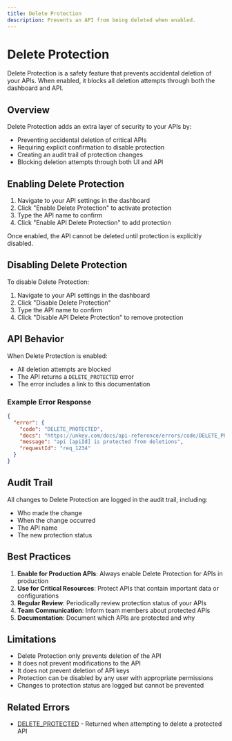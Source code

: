 ```yaml
---
title: Delete Protection
description: Prevents an API from being deleted when enabled.
---
```


# Delete Protection

Delete Protection is a safety feature that prevents accidental deletion of your APIs. When enabled, it blocks all deletion attempts through both the dashboard and API.

## Overview

Delete Protection adds an extra layer of security to your APIs by:

- Preventing accidental deletion of critical APIs
- Requiring explicit confirmation to disable protection
- Creating an audit trail of protection changes
- Blocking deletion attempts through both UI and API

## Enabling Delete Protection

1. Navigate to your API settings in the dashboard
2. Click "Enable Delete Protection" to activate protection
3. Type the API name to confirm
4. Click "Enable API Delete Protection" to add protection 

Once enabled, the API cannot be deleted until protection is explicitly disabled.

## Disabling Delete Protection

To disable Delete Protection:

1. Navigate to your API settings in the dashboard
2. Click "Disable Delete Protection"
3. Type the API name to confirm
4. Click "Disable API Delete Protection" to remove protection

## API Behavior

When Delete Protection is enabled:

- All deletion attempts are blocked
- The API returns a `DELETE_PROTECTED` error
- The error includes a link to this documentation

### Example Error Response

```json
{
  "error": {
    "code": "DELETE_PROTECTED",
    "docs": "https://unkey.com/docs/api-reference/errors/code/DELETE_PROTECTED",
    "message": "api [apiId] is protected from deletions",
    "requestId": "req_1234"
  }
}
```

## Audit Trail

All changes to Delete Protection are logged in the audit trail, including:

- Who made the change
- When the change occurred
- The API name
- The new protection status

## Best Practices

1. **Enable for Production APIs**: Always enable Delete Protection for APIs in production
2. **Use for Critical Resources**: Protect APIs that contain important data or configurations
3. **Regular Review**: Periodically review protection status of your APIs
4. **Team Communication**: Inform team members about protected APIs
5. **Documentation**: Document which APIs are protected and why

## Limitations

- Delete Protection only prevents deletion of the API
- It does not prevent modifications to the API
- It does not prevent deletion of API keys
- Protection can be disabled by any user with appropriate permissions
- Changes to protection status are logged but cannot be prevented

## Related Errors

- [DELETE_PROTECTED](https://www.unkey.com/docs/api-reference/errors/code/DELETE_PROTECTED) - Returned when attempting to delete a protected API
